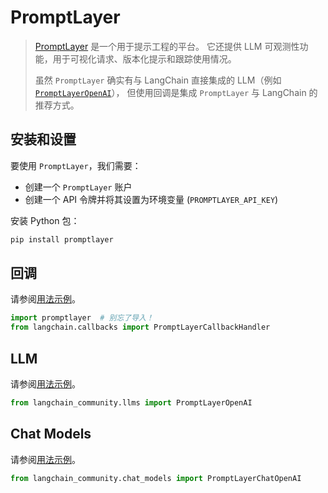 # PromptLayer

>[PromptLayer](https://docs.promptlayer.com/introduction) 是一个用于提示工程的平台。
> 它还提供 LLM 可观测性功能，用于可视化请求、版本化提示和跟踪使用情况。
>
>虽然 `PromptLayer` 确实有与 LangChain 直接集成的 LLM（例如
> [`PromptLayerOpenAI`](https://docs.promptlayer.com/languages/langchain)），
> 但使用回调是集成 `PromptLayer` 与 LangChain 的推荐方式。

## 安装和设置

要使用 `PromptLayer`，我们需要：
- 创建一个 `PromptLayer` 账户
- 创建一个 API 令牌并将其设置为环境变量 (`PROMPTLAYER_API_KEY`)

安装 Python 包：

```bash
pip install promptlayer
```


## 回调

请参阅[用法示例](/docs/integrations/callbacks/promptlayer)。

```python
import promptlayer  # 别忘了导入！
from langchain.callbacks import PromptLayerCallbackHandler
```


## LLM

请参阅[用法示例](/docs/integrations/llms/promptlayer_openai)。

```python
from langchain_community.llms import PromptLayerOpenAI
```


## Chat Models

请参阅[用法示例](/docs/integrations/chat/promptlayer_chatopenai)。

```python
from langchain_community.chat_models import PromptLayerChatOpenAI
```